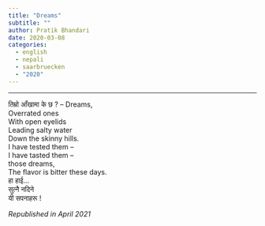 ```yaml
---
title: "Dreams"
subtitle: ""
author: Pratik Bhandari
date: 2020-03-08
categories:
  - english
  - nepali
  - saarbruecken
  - "2020"
---
```


<!-- Oh, so some links brought you here. Cool.\ -->

***

तिम्रो आँखामा के छ ? -- Dreams,
\
Overrated ones\
With open eyelids\
Leading salty water\
Down the skinny hills.\
I have tested them --\
I have tasted them --\
those dreams,\
The flavor is bitter these days.\
हा हाई...\
सुत्नै नदिने
\
यी सपनाहरू !

_Republished in April 2021_